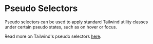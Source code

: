 
<Meta of={Examples} />

# Pseudo Selectors

<Description />

<Unstyled>
  <Card variant="informative" classNameOverride="w-fit mb-24">
    <div className="font-family-paragraph p-24">
      <p>
        Pseudo selectors can be used to apply standard Tailwind utility
        classes under certain pseudo states, such as on hover or focus.
      </p>
      <p>
        Read more on Tailwind's pseudo selectors
        <a href="https://tailwindcss.com/docs/hover-focus-and-other-states#pseudo-classes">here</a>.
      </p>
    </div>
  </Card>
</Unstyled>

<Story of={Examples.PseudoSelectors} />
